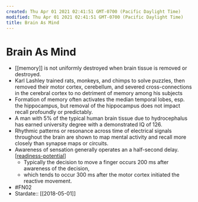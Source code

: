 ```yaml
---
created: Thu Apr 01 2021 02:41:51 GMT-0700 (Pacific Daylight Time)
modified: Thu Apr 01 2021 02:41:51 GMT-0700 (Pacific Daylight Time)
title: Brain As Mind
---
```


# Brain As Mind

- [[memory]] is not uniformly destroyed when brain tissue is removed or destroyed.
- Karl Lashley trained rats, monkeys, and chimps to solve puzzles, then removed their motor cortex, cerebellum, and severed cross-connections in the cerebral cortex to no detriment of memory among his subjects
- Formation of memory often activates the median temporal lobes, esp. the hippocampus, but removal of the hippocampus does not impact recall profoundly or predictably.
- A man with 5% of the typical human brain tissue due to hydrocephalus has earned university degree with a demonstrated IQ of 126.
- Rhythmic patterns or resonance across time of electrical signals throughout the brain are shown to map mental activity and recall more closely than synapse maps or circuits.
- Awareness of sensation generally operates an a half-second delay. [[readiness-potential]]
  - Typically the decision to move a finger occurs 200 ms after awareness of the decision,
  - which tends to occur 300 ms after the motor cortex initiated the reactive movement.
- #FN02
- Stardate:: [[2018-05-01]]

[//begin]: # "Autogenerated link references for markdown compatibility"
[readiness-potential]: readiness-potential "readiness-potential"
[//end]: # "Autogenerated link references"